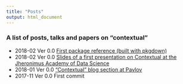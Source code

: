 ---
title: "Posts"
output: html_document
---
<!--
%\VignetteEngine{knitr::knitr}
%\VignetteIndexEntry{Posts}
%\VignetteEncoding{UTF-8}
-->

###  A list of posts, talks and papers on "contextual"

- 2018-02 Ver 0.0 [First package reference (built with pkgdown)](https://nth-iteration-labs.github.io/contextual/index.html)
- 2018-02 Ver 0.0 [Slides of a first presentation on Contextual at the Jheronimus Academy of Data Science](https://www.slideshare.net/RobinvanEmden/how-to-create-an-r-package-the-contextual-bandit-edition)
- 2018-01 Ver 0.0 ["Contextual" blog section at Pavlov](https://pavlov.tech/category/contextual/)
- 2017-11 Ver 0.0 First commit
